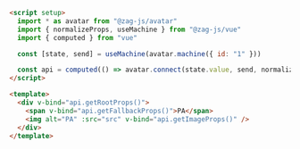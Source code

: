 ```html
<script setup>
  import * as avatar from "@zag-js/avatar"
  import { normalizeProps, useMachine } from "@zag-js/vue"
  import { computed } from "vue"

  const [state, send] = useMachine(avatar.machine({ id: "1" }))

  const api = computed(() => avatar.connect(state.value, send, normalizeProps))
</script>

<template>
  <div v-bind="api.getRootProps()">
    <span v-bind="api.getFallbackProps()">PA</span>
    <img alt="PA" :src="src" v-bind="api.getImageProps()" />
  </div>
</template>
```
